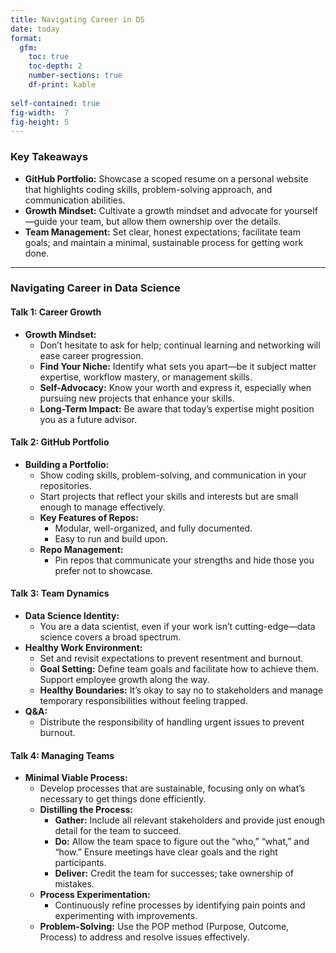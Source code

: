 ```yaml
---
title: Navigating Career in DS
date: today 
format:
  gfm:
    toc: true
    toc-depth: 2
    number-sections: true
    df-print: kable
    
self-contained: true
fig-width:  7
fig-height: 5
---
```


### Key Takeaways
- **GitHub Portfolio:** Showcase a scoped resume on a personal website that highlights coding skills, problem-solving approach, and communication abilities.
- **Growth Mindset:** Cultivate a growth mindset and advocate for yourself—guide your team, but allow them ownership over the details.
- **Team Management:** Set clear, honest expectations; facilitate team goals; and maintain a minimal, sustainable process for getting work done.

---

### Navigating Career in Data Science

#### **Talk 1: Career Growth**
- **Growth Mindset:** 
  - Don’t hesitate to ask for help; continual learning and networking will ease career progression.
  - **Find Your Niche:** Identify what sets you apart—be it subject matter expertise, workflow mastery, or management skills.
  - **Self-Advocacy:** Know your worth and express it, especially when pursuing new projects that enhance your skills.
  - **Long-Term Impact:** Be aware that today's expertise might position you as a future advisor.

#### **Talk 2: GitHub Portfolio**
- **Building a Portfolio:**
  - Show coding skills, problem-solving, and communication in your repositories.
  - Start projects that reflect your skills and interests but are small enough to manage effectively.
  - **Key Features of Repos:**
    - Modular, well-organized, and fully documented.
    - Easy to run and build upon.
  - **Repo Management:**
    - Pin repos that communicate your strengths and hide those you prefer not to showcase.

#### **Talk 3: Team Dynamics**
- **Data Science Identity:**
  - You are a data scientist, even if your work isn’t cutting-edge—data science covers a broad spectrum.
- **Healthy Work Environment:**
  - Set and revisit expectations to prevent resentment and burnout.
  - **Goal Setting:** Define team goals and facilitate how to achieve them. Support employee growth along the way.
  - **Healthy Boundaries:** It’s okay to say no to stakeholders and manage temporary responsibilities without feeling trapped.

- **Q&A:** 
  - Distribute the responsibility of handling urgent issues to prevent burnout.

#### **Talk 4: Managing Teams**
- **Minimal Viable Process:**
  - Develop processes that are sustainable, focusing only on what’s necessary to get things done efficiently.
  - **Distilling the Process:**
    - **Gather:** Include all relevant stakeholders and provide just enough detail for the team to succeed.
    - **Do:** Allow the team space to figure out the "who," "what," and "how." Ensure meetings have clear goals and the right participants.
    - **Deliver:** Credit the team for successes; take ownership of mistakes.
  - **Process Experimentation:**
    - Continuously refine processes by identifying pain points and experimenting with improvements.
  - **Problem-Solving:** Use the POP method (Purpose, Outcome, Process) to address and resolve issues effectively.




